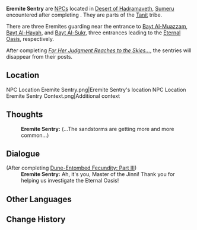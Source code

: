{{Meta
<!-- Remove this template after adding the missing info -->
|missing_NPC_profile  = yes
|missing_NPC_idle     = yes
|missing_NPC_dialogue = yes
}}
{{Character Infobox
|type             = NPC
|image            = NPC Eremite Sentry.png
|realname         = <!-- Optional, if different from in-game name -->
|deceased         = <!-- Past (for deceased prior to events of the game) or free response -->
|region           = Sumeru
|location         = <!-- Where the character appears, if different from Region -->
|affiliation      = Tanit
|title            = 

|ancestry         = <!-- Clan/family -->
|father           = 
|mother           = 
|spouse           = 
|sibling          = 
|child            = 
|relative         = 

|voiceEN          = 
|voiceCN          = 
|voiceJP          = 
|dialoguereward   = 
}}
'''Eremite Sentry''' are [[NPC]]s located in [[Desert of Hadramaveth]], [[Sumeru]] encountered after completing {{Quest|Dune-Entombed Fecundity: Part III}}. They are parts of the [[Tanit]] tribe.

There are three Eremites guarding near the entrance to [[Bayt Al-Muazzam]], [[Bayt Al-Hayah]], and [[Bayt Al-Sukr]], three entrances leading to the [[Eternal Oasis]], respectively.

After completing ''[[For Her Judgment Reaches to the Skies...]]''{{verify}}, the sentries will disappear from their posts.

==Location==
<gallery>
NPC Location Eremite Sentry.png|Eremite Sentry's location
NPC Location Eremite Sentry Context.png|Additional context
</gallery>
<!--
==Profile==
Detailed story/lore information goes here.
''(To be added.)''

===Personality===
''(To be added.)''

===Appearance===
Keep appearance section short and concise. Limit to 2 paragraphs with 3-4 sentences each.
''(To be added.)''

==Quests and Events==
{{Quests and Events}}
--><!--
==Idle Quotes==
{{Dialogue start}}
: {{DIcon|Idle}} {{Tx}}
:: {{A|VO {{subst:PAGENAME}} 01.ogg}} "{{Tx}}"
{{Dialogue end}}
-->
==Thoughts==
{{All Schemes to Know Explanation|name=Eremite Sentry}}
{{Dialogue start}}
:'''Eremite Sentry:''' (...The sandstorms are getting more and more common...)
{{Dialogue end}}

==Dialogue==
{{Dialogue start}}
;(After completing [[Dune-Entombed Fecundity: Part III]])
:'''Eremite Sentry:''' Ah, it's you, Master of the Jinni! Thank you for helping us investigate the Eternal Oasis!
{{Dialogue end}}
<!--
==Event Dialogue==
===Event Name===
{{Dialogue start}}
:'''{{subst:PAGENAME}}:'''
{{Dialogue end}}

==Trivia==
* 
-->
==Other Languages==
{{Other Languages
|default_hidden = 1
|en      = Eremite Sentry
|zhs     = 镀金旅团哨兵
|zhs_rm  = Dùjīn Lǚtuán Shàobīng
|zht     = 鍍金旅團哨兵
|zht_rm  = Dùjīn Lǚtuán Shàobīng
|ja      = エルマイト旅団の哨兵
|ja_rm   = Erumaito Ryodan no Shouhei
|ko      = 도금 여단 보초병
|es      = Centinela Eremita
|fr      = Sentinelle érémite
|ru      = Дозорный Пустынников
|th      = ทหารยามของกลุ่ม Eremite
|th_rm   = 
|vi      = Lính Gác Eremite
|de      = Späher der Goldbrigade
|id      = Penjaga Eremite
|pt      = Sentinela Eremita
|tr      = Münzevi Nöbetçi
|it      = Eremita sentinella
}}

==Change History==
{{Change History|3.4}}
<!--
==References==
{{Reflist}}
-->